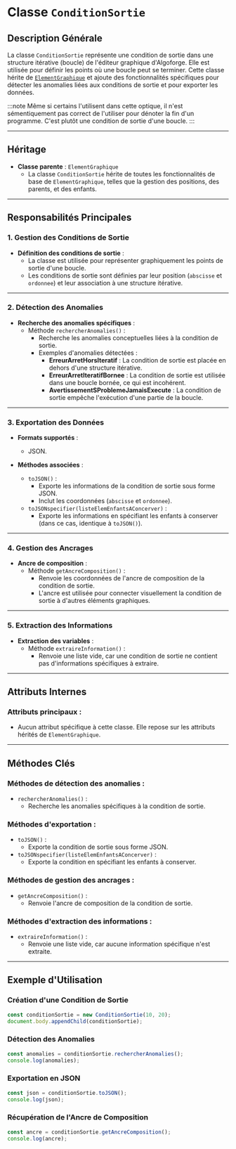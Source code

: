 # Classe `ConditionSortie`

## Description Générale

La classe `ConditionSortie` représente une condition de sortie dans une structure itérative (boucle) de l'éditeur graphique d'Algoforge. Elle est utilisée pour définir les points où une boucle peut se terminer. Cette classe hérite de [`ElementGraphique`](./01_element_graphique.mdx) et ajoute des fonctionnalités spécifiques pour détecter les anomalies liées aux conditions de sortie et pour exporter les données.

:::note
Même si certains l'utilisent dans cette optique, il n'est sémentiquement pas correct de l'utiliser pour dénoter la fin d'un programme. C'est plutôt une condition de sortie d'une boucle.
:::

---

## Héritage

-   **Classe parente** : `ElementGraphique`
    -   La classe `ConditionSortie` hérite de toutes les fonctionnalités de base de `ElementGraphique`, telles que la gestion des positions, des parents, et des enfants.

---

## Responsabilités Principales

### 1. **Gestion des Conditions de Sortie**

-   **Définition des conditions de sortie** :
    -   La classe est utilisée pour représenter graphiquement les points de sortie d'une boucle.
    -   Les conditions de sortie sont définies par leur position (`abscisse` et `ordonnee`) et leur association à une structure itérative.

---

### 2. **Détection des Anomalies**

-   **Recherche des anomalies spécifiques** :
    -   Méthode `rechercherAnomalies()` :
        -   Recherche les anomalies conceptuelles liées à la condition de sortie.
        -   Exemples d'anomalies détectées :
            -   **ErreurArretHorsIteratif** : La condition de sortie est placée en dehors d'une structure itérative.
            -   **ErreurArretIteratifBornee** : La condition de sortie est utilisée dans une boucle bornée, ce qui est incohérent.
            -   **AvertissementSProblemeJamaisExecute** : La condition de sortie empêche l'exécution d'une partie de la boucle.

---

### 3. **Exportation des Données**

-   **Formats supportés** :

    -   JSON.

-   **Méthodes associées** :
    -   `toJSON()` :
        -   Exporte les informations de la condition de sortie sous forme JSON.
        -   Inclut les coordonnées (`abscisse` et `ordonnee`).
    -   `toJSONspecifier(listeElemEnfantsAConcerver)` :
        -   Exporte les informations en spécifiant les enfants à conserver (dans ce cas, identique à `toJSON()`).

---

### 4. **Gestion des Ancrages**

-   **Ancre de composition** :
    -   Méthode `getAncreComposition()` :
        -   Renvoie les coordonnées de l'ancre de composition de la condition de sortie.
        -   L'ancre est utilisée pour connecter visuellement la condition de sortie à d'autres éléments graphiques.

---

### 5. **Extraction des Informations**

-   **Extraction des variables** :
    -   Méthode `extraireInformation()` :
        -   Renvoie une liste vide, car une condition de sortie ne contient pas d'informations spécifiques à extraire.

---

## Attributs Internes

### Attributs principaux :

-   Aucun attribut spécifique à cette classe. Elle repose sur les attributs hérités de `ElementGraphique`.

---

## Méthodes Clés

### Méthodes de détection des anomalies :

-   `rechercherAnomalies()` :
    -   Recherche les anomalies spécifiques à la condition de sortie.

### Méthodes d'exportation :

-   `toJSON()` :
    -   Exporte la condition de sortie sous forme JSON.
-   `toJSONspecifier(listeElemEnfantsAConcerver)` :
    -   Exporte la condition en spécifiant les enfants à conserver.

### Méthodes de gestion des ancrages :

-   `getAncreComposition()` :
    -   Renvoie l'ancre de composition de la condition de sortie.

### Méthodes d'extraction des informations :

-   `extraireInformation()` :
    -   Renvoie une liste vide, car aucune information spécifique n'est extraite.

---

## Exemple d'Utilisation

### Création d'une Condition de Sortie

```javascript
const conditionSortie = new ConditionSortie(10, 20);
document.body.appendChild(conditionSortie);
```

### Détection des Anomalies

```javascript
const anomalies = conditionSortie.rechercherAnomalies();
console.log(anomalies);
```

### Exportation en JSON

```javascript
const json = conditionSortie.toJSON();
console.log(json);
```

### Récupération de l'Ancre de Composition

```javascript
const ancre = conditionSortie.getAncreComposition();
console.log(ancre);
```
